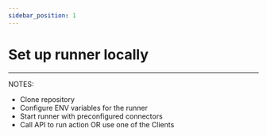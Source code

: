 ```yaml
---
sidebar_position: 1
---
```


# Set up runner locally

---

NOTES:

- Clone repository
- Configure ENV variables for the runner
- Start runner with preconfigured connectors
- Call API to run action OR use one of the Clients
